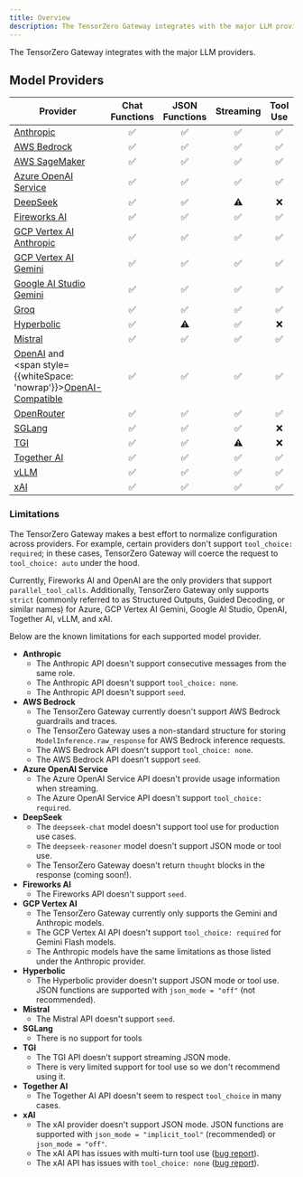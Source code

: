 ```yaml
---
title: Overview
description: The TensorZero Gateway integrates with the major LLM providers.
---
```


The TensorZero Gateway integrates with the major LLM providers.

## Model Providers

| Provider                                                                                                                                                                   | Chat Functions | JSON Functions | Streaming | Tool Use | Multimodal | Embeddings | Batch |
| -------------------------------------------------------------------------------------------------------------------------------------------------------------------------- | :------------: | :------------: | :-------: | :------: | :--------: | :--------: | :---: |
| [Anthropic](/integrations/model-providers/anthropic/)                                                                                                                      |       ✅       |       ✅       |    ✅     |    ✅    |     ✅     |     ❌     |  ❌   |
| [AWS Bedrock](/integrations/model-providers/aws-bedrock/)                                                                                                                  |       ✅       |       ✅       |    ✅     |    ✅    |     ✅     |     ❌     |  ❌   |
| [AWS SageMaker](/integrations/model-providers/aws-sagemaker/)                                                                                                              |       ✅       |       ✅       |    ✅     |    ✅    |     ❌     |     ❌     |  ❌   |
| [Azure OpenAI Service](/integrations/model-providers/azure/)                                                                                                               |       ✅       |       ✅       |    ✅     |    ✅    |     ❌     |     ❌     |  ❌   |
| [DeepSeek](/integrations/model-providers/deepseek/)                                                                                                                        |       ✅       |       ✅       |    ⚠️     |    ❌    |     ❌     |     ❌     |  ❌   |
| [Fireworks AI](/integrations/model-providers/fireworks/)                                                                                                                   |       ✅       |       ✅       |    ✅     |    ✅    |     ❌     |     ❌     |  ❌   |
| [GCP Vertex AI Anthropic](/integrations/model-providers/gcp-vertex-ai-anthropic/)                                                                                          |       ✅       |       ✅       |    ✅     |    ✅    |     ✅     |     ❌     |  ❌   |
| [GCP Vertex AI Gemini](/integrations/model-providers/gcp-vertex-ai-gemini/)                                                                                                |       ✅       |       ✅       |    ✅     |    ✅    |     ✅     |     ❌     |  ✅   |
| [Google AI Studio Gemini](/integrations/model-providers/google-ai-studio-gemini/)                                                                                          |       ✅       |       ✅       |    ✅     |    ✅    |     ✅     |     ❌     |  ❌   |
| [Groq](/integrations/model-providers/groq/)                                                                                                                                |       ✅       |       ✅       |    ✅     |    ✅    |     ❌     |     ❌     |  ❌   |
| [Hyperbolic](/integrations/model-providers/hyperbolic/)                                                                                                                    |       ✅       |       ⚠️       |    ✅     |    ❌    |     ❌     |     ❌     |  ❌   |
| [Mistral](/integrations/model-providers/mistral/)                                                                                                                          |       ✅       |       ✅       |    ✅     |    ✅    |     ❌     |     ❌     |  ❌   |
| [OpenAI](/integrations/model-providers/openai/) and<br /><span style={{whiteSpace: 'nowrap'}}>[OpenAI-Compatible](/integrations/model-providers/openai-compatible/)</span> |       ✅       |       ✅       |    ✅     |    ✅    |     ✅     |     ⚠️     |  ✅   |
| [OpenRouter](/integrations/model-providers/openrouter/)                                                                                                                    |       ✅       |       ✅       |    ✅     |    ✅    |     ✅     |     ❌     |  ❌   |
| [SGLang](/integrations/model-providers/sglang/)                                                                                                                            |       ✅       |       ✅       |    ✅     |    ❌    |     ❌     |     ❌     |  ❌   |
| [TGI](/integrations/model-providers/tgi/)                                                                                                                                  |       ✅       |       ✅       |    ⚠️     |    ❌    |     ❌     |     ❌     |  ❌   |
| [Together AI](/integrations/model-providers/together/)                                                                                                                     |       ✅       |       ✅       |    ✅     |    ✅    |     ❌     |     ❌     |  ❌   |
| [vLLM](/integrations/model-providers/vllm/)                                                                                                                                |       ✅       |       ✅       |    ✅     |    ✅    |     ❌     |     ❌     |  ❌   |
| [xAI](/integrations/model-providers/xai/)                                                                                                                                  |       ✅       |       ✅       |    ✅     |    ✅    |     ❌     |     ❌     |  ❌   |

### Limitations

The TensorZero Gateway makes a best effort to normalize configuration across providers.
For example, certain providers don't support `tool_choice: required`; in these cases,
TensorZero Gateway will coerce the request to `tool_choice: auto` under the hood.

Currently, Fireworks AI and OpenAI are the only providers that support `parallel_tool_calls`.
Additionally, TensorZero Gateway only supports `strict` (commonly referred to as Structured Outputs, Guided Decoding, or similar names) for Azure, GCP Vertex AI Gemini, Google AI Studio, OpenAI, Together AI, vLLM, and xAI.

Below are the known limitations for each supported model provider.

- **Anthropic**
  - The Anthropic API doesn't support consecutive messages from the same role.
  - The Anthropic API doesn't support `tool_choice: none`.
  - The Anthropic API doesn't support `seed`.
- **AWS Bedrock**
  - The TensorZero Gateway currently doesn't support AWS Bedrock guardrails and traces.
  - The TensorZero Gateway uses a non-standard structure for storing `ModelInference.raw_response` for AWS Bedrock inference requests.
  - The AWS Bedrock API doesn't support `tool_choice: none`.
  - The AWS Bedrock API doesn't support `seed`.
- **Azure OpenAI Service**
  - The Azure OpenAI Service API doesn't provide usage information when streaming.
  - The Azure OpenAI Service API doesn't support `tool_choice: required`.
- **DeepSeek**
  - The `deepseek-chat` model doesn't support tool use for production use cases.
  - The `deepseek-reasoner` model doesn't support JSON mode or tool use.
  - The TensorZero Gateway doesn't return `thought` blocks in the response (coming soon!).
- **Fireworks AI**
  - The Fireworks API doesn't support `seed`.
- **GCP Vertex AI**
  - The TensorZero Gateway currently only supports the Gemini and Anthropic models.
  - The GCP Vertex AI API doesn't support `tool_choice: required` for Gemini Flash models.
  - The Anthropic models have the same limitations as those listed under the Anthropic provider.
- **Hyperbolic**
  - The Hyperbolic provider doesn't support JSON mode or tool use. JSON functions are supported with `json_mode = "off"` (not recommended).
- **Mistral**
  - The Mistral API doesn't support `seed`.
- **SGLang**
  - There is no support for tools
- **TGI**
  - The TGI API doesn't support streaming JSON mode.
  - There is very limited support for tool use so we don't recommend using it.
- **Together AI**
  - The Together AI API doesn't seem to respect `tool_choice` in many cases.
- **xAI**
  - The xAI provider doesn't support JSON mode. JSON functions are supported with `json_mode = "implicit_tool"` (recommended) or `json_mode = "off"`.
  - The xAI API has issues with multi-turn tool use ([bug report](https://gist.github.com/GabrielBianconi/47a4247cfd8b6689e7228f654806272d)).
  - The xAI API has issues with `tool_choice: none` ([bug report](https://gist.github.com/GabrielBianconi/2199022d0ea8518e06d366fb613c5bb5)).
